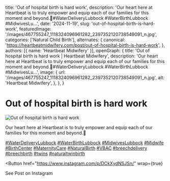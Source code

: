   title: 'Out of hospital birth is hard work',
  description: 'Our heart here at Heartbeat is to truly empower and equip each of our families for this moment and beyond.🤍#WaterDeliveryLubbock #WaterBirthLubbock #MidwivesLu...',
  date: '2024-11-19',
  slug: 'out-of-hospital-birth-is-hard-work',
  featuredImage: '/images/467755247_1118324096961282_2397352120738549091_n.jpg',
  categories: ['Natural Child Birth'],
  alternates: {
    canonical: 'https://heartbeatmidwifery.com/post/out-of-hospital-birth-is-hard-work',
  },
  authors: [{ name: 'Heartbeat Midwifery' }],
  openGraph: {
    title: 'Out of hospital birth is hard work | Heartbeat Midwifery',
    description: 'Our heart here at Heartbeat is to truly empower and equip each of our families for this moment and beyond.🤍#WaterDeliveryLubbock #WaterBirthLubbock #MidwivesLu...',
    image: {
      url: '/images/467755247_1118324096961282_2397352120738549091_n.jpg',
      alt: 'Heartbeat Midwifery',
    },
  },
}


# Out of hospital birth is hard work

<Image
  src="/images/467755247_1118324096961282_2397352120738549091_n.jpg"
  size="large"
  wrap={true}
  alt="Out of hospital birth is hard work"
/>

Our heart here at Heartbeat is to truly empower and equip each of our families for this moment and beyond.🤍

[#WaterDeliveryLubbock](https://www.instagram.com/explore/tags/WaterDeliveryLubbock/) [#WaterBirthLubbock](https://www.instagram.com/explore/tags/WaterBirthLubbock/) [#MidwivesLubbock](https://www.instagram.com/explore/tags/MidwivesLubbock/) [#Midwife](https://www.instagram.com/explore/tags/Midwife/) [#BirthCenter](https://www.instagram.com/explore/tags/BirthCenter/) [#MaternityCare](https://www.instagram.com/explore/tags/MaternityCare/) [#NaturalBirth](https://www.instagram.com/explore/tags/NaturalBirth/) [#VBAC](https://www.instagram.com/explore/tags/VBAC/) [#breechdelivery](https://www.instagram.com/explore/tags/breechdelivery/) [#breechbirth](https://www.instagram.com/explore/tags/breechbirth/) [#twins](https://www.instagram.com/explore/tags/twins/) [#naturaltwinbirth](https://www.instagram.com/explore/tags/naturaltwinbirth/)

<Button
  href="https://www.instagram.com/p/DCkXydNSJSn/"
  wrap={true}
>
  See Post on Instagram
</Button>
